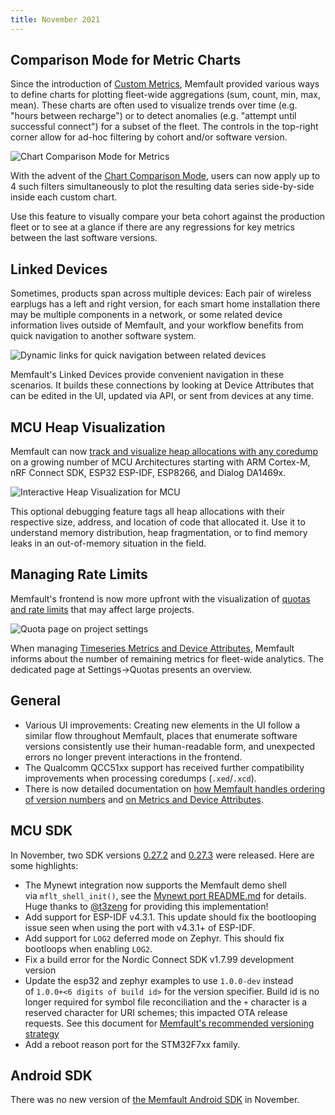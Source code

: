 ```yaml
---
title: November 2021
---
```


## Comparison Mode for Metric Charts

Since the introduction of [Custom Metrics](/docs/platform/metrics), Memfault
provided various ways to define charts for plotting fleet-wide aggregations
(sum, count, min, max, mean). These charts are often used to visualize trends
over time (e.g. "hours between recharge") or to detect anomalies (e.g. "attempt
until successful connect") for a subset of the fleet. The controls in the
top-right corner allow for ad-hoc filtering by cohort and/or software version.

![Chart Comparison Mode for Metrics](/img/blog/2021-11-30-fleet-wide-metrics-compare-min.png)

With the advent of the
[Chart Comparison Mode](/docs/platform/charts#comparison-mode), users can now
apply up to 4 such filters simultaneously to plot the resulting data series
side-by-side inside each custom chart.

Use this feature to visually compare your beta cohort against the production
fleet or to see at a glance if there are any regressions for key metrics between
the last software versions.

## Linked Devices

Sometimes, products span across multiple devices: Each pair of wireless earplugs
has a left and right version, for each smart home installation there may be
multiple components in a network, or some related device information lives
outside of Memfault, and your workflow benefits from quick navigation to another
software system.

![Dynamic links for quick navigation between related devices](/img/blog/2021-11-30-linked-devices-hover.gif)

Memfault's Linked Devices provide convenient navigation in these scenarios. It
builds these connections by looking at Device Attributes that can be edited in
the UI, updated via API, or sent from devices at any time.

## MCU Heap Visualization

Memfault can now
[track and visualize heap allocations with any coredump](/docs/mcu/heap-stats)
on a growing number of MCU Architectures starting with ARM Cortex-M, nRF Connect
SDK, ESP32 ESP-IDF, ESP8266, and Dialog DA1469x.

![Interactive Heap Visualization for MCU](/img/blog/2021-11-30-mcu-heap-visualization.gif)

This optional debugging feature tags all heap allocations with their respective
size, address, and location of code that allocated it. Use it to understand
memory distribution, heap fragmentation, or to find memory leaks in an
out-of-memory situation in the field.

## Managing Rate Limits

Memfault's frontend is now more upfront with the visualization of
[quotas and rate limits](/docs/platform/rate-limiting) that may affect large
projects.

![Quota page on project settings](/img/blog/2021-11-30-settings-quota-page-min.png)

When managing
[Timeseries Metrics and Device Attributes](/docs/platform/metrics), Memfault
informs about the number of remaining metrics for fleet-wide analytics. The
dedicated page at Settings→Quotas presents an overview.

<!-- truncate -->

## General

- Various UI improvements: Creating new elements in the UI follow a similar flow
  throughout Memfault, places that enumerate software versions consistently use
  their human-readable form, and unexpected errors no longer prevent
  interactions in the frontend.
- The Qualcomm QCC51xx support has received further compatibility improvements
  when processing coredumps (`.xed`/`.xcd`).
- There is now detailed documentation on
  [how Memfault handles ordering of version numbers](/docs/platform/software-version-hardware-version#ordering)
  and [on Metrics and Device Attributes](/docs/platform/metrics).

## MCU SDK

In November, two SDK versions
[0.27.2](https://github.com/memfault/memfault-firmware-sdk/blob/master/CHANGES.md#changes-between-memfault-sdk-0272-and-sdk-0271---nov-5-2021)
and
[0.27.3](https://github.com/memfault/memfault-firmware-sdk/blob/master/CHANGES.md#changes-between-memfault-sdk-0273-and-sdk-0272---nov-22-2021)
were released. Here are some highlights:

- The Mynewt integration now supports the Memfault demo shell
  via `mflt_shell_init()`, see
  the [Mynewt port README.md](https://github.com/memfault/memfault-firmware-sdk/blob/master/ports/mynewt/README.md) for
  details. Huge thanks to [@t3zeng](https://github.com/t3zeng) for providing
  this implementation!
- Add support for ESP-IDF v4.3.1. This update should fix the bootlooping issue
  seen when using the port with v4.3.1+ of ESP-IDF.
- Add support for `LOG2` deferred mode on Zephyr. This should fix bootloops when
  enabling `LOG2`.
- Fix a build error for the Nordic Connect SDK v1.7.99 development version
- Update the esp32 and zephyr examples to use `1.0.0-dev` instead
  of `1.0.0+<6 digits of build id>` for the version specifier. Build id is no
  longer required for symbol file reconciliation and the `+` character is a
  reserved character for URI schemes; this impacted OTA release requests. See
  this document
  for [Memfault's recommended versioning strategy](/docs/platform/software-version-hardware-version/#software-version)
- Add a reboot reason port for the STM32F7xx family.

## Android SDK

There was no new version of
[the Memfault Android SDK](https://github.com/memfault/bort) in November.

